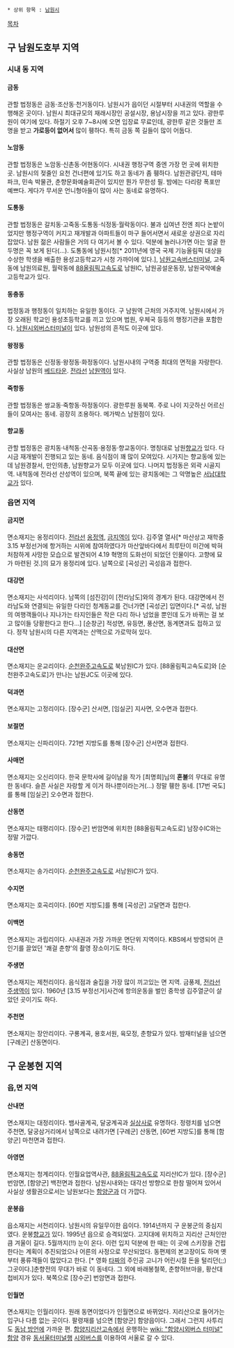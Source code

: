  * 상위 항목 : [[남원시]]

[[목차]]

== 구 남원도호부 지역 ==

=== 시내 동 지역 ===

==== 금동 ====
관할 법정동은 금동·조산동·천거동이다. 남원시가 읍이던 시절부터 시내권의 역할을 수행해온 곳이다. 남원시 최대규모의 재래시장인 공설시장, 용남시장을 끼고 있다. 광한루원이 여기에 있다. 하절기 오후 7~8시에 오면 입장료 무료인데, 광한루 같은 것들만 조명을 받고 '''가로등이 없어서''' 많이 휑하다. 특히 금동 쪽 길들이 많이 어둡다.
==== 노암동 ====
관할 법정동은 노암동·신촌동·어현동이다. 시내권 행정구역 중엔 가장 먼 곳에 위치한 곳. 남원시의 젖줄인 요천 건너편에 있기도 하고 동네가 좀 휑하다. 남원관광단지, 테마파크, 민속 박물관, 춘향문화예술회관이 있지만 뭔가 무한성 필. 밤에는 다리랑 폭포만 예쁘다. 게다가 무서운 언니형아들이 많이 사는 동네로 유명하다.  
==== 도통동 ====
관할 법정동은 갈치동·고죽동·도통동·식정동·월락동이다. 불과 십여년 전엔 죄다 논밭이었지만 행정구역이 커지고 재개발과 아파트들이 마구 들어서면서 새로운 상권으로 자리잡았다. 남원 젊은 사람들은 거의 다 여기서 볼 수 있다. 덕분에 놀러나가면 아는 얼굴 한 두명은 꼭 보게 된다(…). 도통동에 남원시청[* 2011년에 영국 국제 기능올림픽 대상을 수상한 학생을 배출한 용성고등학교가 시청 가까이에 있다.], [[남원고속버스터미널]], 고죽동에 남원의료원, 월락동에 [[88올림픽고속도로]] 남원IC, 남원공설운동장, 남원국악예술고등학교가 있다.

==== 동충동 ====
법정동과 행정동이 일치하는 유일한 동이다. 구 남원역 근처의 거주지역. 남원시에서 가장 오래된 학교인 용성초등학교를 끼고 있으며 법원, 우체국 등등의 행정기관을 포함한다. [[남원시외버스터미널]]이 있다. 남원성의 흔적도 이곳에 있다.

==== 왕정동 ====
관할 법정동은 신정동·왕정동·화정동이다. 남원시내의 구역중 최대의 면적을 자랑한다. 사실상 남원의 [[베드타운]]. [[전라선]] [[남원역]]이 있다.

==== 죽항동 ====
관할 법정동은 쌍교동·죽항동·하정동이다. 광한루원 동북쪽. 주로 나이 지긋하신 어르신들이 모여사는 동네. 굉장히 조용하다. 메가박스 남원점이 있다.

==== 향교동 ====
관할 법정동은 광치동·내척동·산곡동·용정동·향교동이다. 명칭대로 남원[[향교]]가 있다. 다시금 재개발이 진행되고 있는 동네. 음식점이 꽤 많이 모여있다. 시가지는 향교동에 있는데 남원경찰서, 만인의총, 남원향교가 모두 이곳에 있다. 나머지 법정동은 외곽 시골지역. 내척동에 전라선 산성역이 있으며, 북쪽 끝에 있는 광치동에는 그 악명높은 [[서남대학교]]가 있다.

=== 읍면 지역 ===

==== 금지면 ====
면소재지는 옹정리이다. [[전라선]] [[옹정역]], [[금지역]]이 있다. 김주열 열사[* 마산상고 재학중 3.15 부정선거에 항거하는 시위에 참여하였다가 마산앞바다에서 최루탄이 미간에 박혀 처참하게 사망한 모습으로 발견되어 4.19 혁명의 도화선이 되었던 인물이다. 고향에 묘가 마련된 것.]의 묘가 옹정리에 있다. 남쪽으로 [곡성군] 곡성읍과 접한다.

==== 대강면 ====
면소재지는 사석리이다. 남쪽의 [섬진강]이 [전라남도]와의 경계가 된다. 대강면에서 전라남도와 연결되는 유일한 다리인 청계동교를 건너가면 [곡성군] 입면이다.[* 곡성, 남원의 여행객들이나 지나가는 타지인들은 작은 다리 하나 넘었을 뿐인데 도가 바뀌는 걸 보고 많이들 당황한다고 한다...] [순창군] 적성면, 유등면, 풍산면, 동계면과도 접하고 있다. 정작 남원시의 다른 지역과는 산맥으로 가로막혀 있다.

==== 대산면 ====
면소재지는 운교리이다. [[순천완주고속도로]] 북남원IC가 있다. [88올림픽고속도로]와 [순천완주고속도로]가 만나는 남원JC도 이곳에 있다.

==== 덕과면 ====
면소재지는 고정리이다. [장수군] 산서면, [임실군] 지사면, 오수면과 접한다.

==== 보절면 ====
면소재지는 신파리이다. 721번 지방도를 통해 [장수군] 산서면과 접한다.

==== 사매면 ====
면소재지는 오신리이다. 한국 문학사에 길이남을 작가 [최명희]님의 '''혼불'''의 무대로 유명한 동네다. 슬픈 사실은 자랑할 게 이거 하나뿐이라는거(...) 정말 휑한 동네. [17번 국도]를 통해 [임실군] 오수면과 접한다.

==== 산동면 ====
면소재지는 태평리이다. [장수군] 번암면에 위치한 [88올림픽고속도로] 남장수IC와는 정말 가깝다.

==== 송동면 ====
면소재지는 송가리이다. [[순천완주고속도로]] 서남원IC가 있다.

==== 수지면 ====
면소재지는 호곡리이다. [60번 지방도]를 통해 [곡성군] 고달면과 접한다.

==== 이백면 ====
면소재지는 과립리이다. 시내권과 가장 가까운 면단위 지역이다. KBS에서 방영되어 큰 인기를 끌었던 '쾌걸 춘향'의 촬영 장소이기도 하다.

==== 주생면 ====
면소재지는 제천리이다. 음식점과 술집을 가장 많이 끼고있는 면 지역. 금풍제, [[전라선]] [[주생역]]이 있다. 1960년 [3.15 부정선거]사건에 항의운동을 벌인 중학생 김주열군이 살았던 곳이기도 하다.

==== 주천면 ====
면소재지는 장안리이다. 구룡계곡, 용호서원, 육모정, 춘향묘가 있다. 밤재터널을 넘으면 [구례군] 산동면이다. 

== 구 운봉현 지역 ==

=== 읍,면 지역 ===

==== 산내면 ====
면소재지는 대정리이다. 뱀사골계곡, 달궁계곡과 [[실상사]]로 유명하다. 정령치를 넘으면 주천면, 달궁삼거리에서 남쪽으로 내려가면 [구례군] 산동면, [60번 지방도]를 통해 [함양군] 마천면과 접한다.

==== 아영면 ====
면소재지는 청계리이다. 인월요업역사관, [[88올림픽고속도로]] 지리산IC가 있다. [장수군] 번암면, [함양군] 백전면과 접한다. 남원시내와는 대각선 방향으로 한참 떨어져 있어서 사실상 생활권으로서는 남원보다는 [[함양군]]과 더 가깝다.

==== 운봉읍 ====
읍소재지는 서천리이다. 남원시의 유일무이한 읍이다. 1914년까지 구 운봉군의 중심지였다. 운봉[[향교]]가 있다. 1995년 읍으로 승격되었다. 고지대에 위치하고 지리산 근처인만큼 겨울이 길다. 5월까지(!!) 눈이 온다. 이런 입지 덕분에 한 때는 이 곳에 스키장을 건립한다는 계획이 추진되었으나 어른의 사정으로 무산되었다. 동편제의 본고장이도 하며 옛부터 풍류객들이 많았다고 한다. [* 영화 [[타짜]]의 주인공 고니가 어린시절 돈을 털리던(;;) 그곳이다.]춘향전의 무대가 바로 이 동네다. 그 외에 바래봉철쭉, 춘향허브마을, 황산대첩비지가 있다. 북쪽으로 [장수군] 번암면과 접한다.

==== 인월면 ====
면소재지는 인월리이다. 원래 동면이었다가 인월면으로 바뀌었다. 지리산으로 들어가는 입구나 다름 없는 곳이다. 팔령재를 넘으면 [함양군] 함양읍이다. 그래서 그런지 사투리도 [[동남 방언]]에 가까운 편. [[함양지리산고속]]에서 운행하는 [[wiki: "함양시외버스 터미널" 함양]] 경유 [[동서울터미널]]행 [[시외버스]]를 이용하여 서울로 갈 수 있다.
